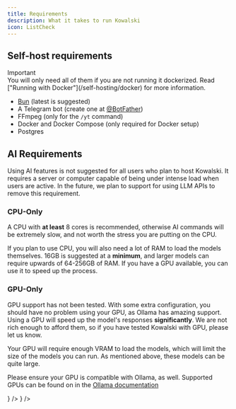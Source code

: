 ```yaml
---
title: Requirements
description: What it takes to run Kowalski
icon: ListCheck
---
```


## Self-host requirements

<Cards className="grid-cols-1">
    <Card>
        <div className="flex flex-row items-center gap-1 text-red-500 -mb-2">
            <TbAlertCircle /> <div>Important</div>
        </div>
        You will only need all of them if you are not running it dockerized. Read ["Running with Docker"](/self-hosting/docker) for more information.
    </Card>
</Cards>

- [Bun](https://bun.sh) (latest is suggested)
- A Telegram bot (create one at [@BotFather](https://t.me/botfather))
- FFmpeg (only for the `/yt` command)
- Docker and Docker Compose (only required for Docker setup)
- Postgres

## AI Requirements

Using AI features is not suggested for all users who plan to host Kowalski. It requires a server or computer capable of being under intense load when users are active. In the future, we plan to support for using LLM APIs to remove this requirement.

### CPU-Only

A CPU with **at least** 8 cores is recommended, otherwise AI commands will be extremely slow, and not worth the stress you are putting on the CPU.

If you plan to use CPU, you will also need a lot of RAM to load the models themselves. 16GB is suggested at a **minimum**, and larger models can require upwards of 64-256GB of RAM. If you have a GPU available, you can use it to speed up the process.

### GPU-Only

GPU support has not been tested. With some extra configuration, you should have no problem using your GPU, as Ollama has amazing support. Using a GPU will speed up the model's responses **significantly**. We are not rich enough to afford them, so if you have tested Kowalski with GPU, please let us know.

Your GPU will require enough VRAM to load the models, which will limit the size of the models you can run. As mentioned above, these models can be quite large.

Please ensure your GPU is compatible with Ollama, as well. Supported GPUs can be found on in the [Ollama documentation](https://github.com/ollama/ollama/blob/main/docs/gpu.md)

<Cards>
    <Card title="Install in Docker" href="/self-hosting/docker" icon={<SiDocker className="size-4" />} />
    <Card title="Install Locally" href="/self-hosting/local" icon={<Laptop className="size-4" />} />
</Cards>
